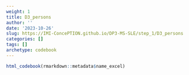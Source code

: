 ```yaml
---
weight: 1
title: D3_persons
author: ''
date: '2023-10-26'
slug: https://IMI-ConcePTION.github.io/DP3-MS-SLE/step_1/D3_persons
categories: []
tags: []
archetype: codebook
---
```


```r
html_codebook(rmarkdown::metadata$name_excel)
```
